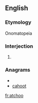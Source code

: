 ==English==

===Etymology===
Onomatopeia

===Interjection===
{{infl|en|interjection}}

# {{alternative spelling of|achoo}}

===Anagrams===
* {{alphagram|achoot}}
* [[cahoot#English|cahoot]]


[[fr:atchoo]]